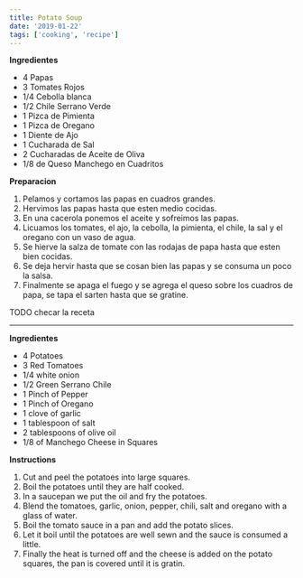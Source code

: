 ```yaml
---
title: Potato Soup 
date: '2019-01-22'
tags: ['cooking', 'recipe']
---
```


**Ingredientes**

* 4 Papas
* 3 Tomates Rojos
* 1/4 Cebolla blanca
* 1/2 Chile Serrano Verde
* 1 Pizca de Pimienta
* 1 Pizca de Oregano
* 1 Diente de Ajo
* 1 Cucharada de Sal
* 2 Cucharadas de Aceite de Oliva
* 1/8 de Queso Manchego en Cuadritos

**Preparacion**

1. Pelamos y cortamos las papas en cuadros grandes.
2. Hervimos las papas hasta que esten medio cocidas.
2. En una cacerola ponemos el aceite y sofreimos las papas.
3. Licuamos los tomates, el ajo, la cebolla, la pimienta, el chile, la sal y el oregano con un vaso de agua.
4. Se hierve la salza de tomate con las rodajas de papa hasta que esten bien cocidas.
5. Se deja hervir hasta que se cosan bien las papas y se consuma un poco la salsa.
6. Finalmente se apaga el fuego y se agrega el queso sobre los cuadros de papa, se tapa el sarten hasta que se gratine.

TODO checar la receta

***

**Ingredientes**

* 4 Potatoes
* 3 Red Tomatoes
* 1/4 white onion
* 1/2 Green Serrano Chile
* 1 Pinch of Pepper
* 1 Pinch of Oregano
* 1 clove of garlic
* 1 tablespoon of salt
* 2 tablespoons of olive oil
* 1/8 of Manchego Cheese in Squares

**Instructions**

1. Cut and peel the potatoes into large squares.
2. Boil the potatoes until they are half cooked.
2. In a saucepan we put the oil and fry the potatoes.
3. Blend the tomatoes, garlic, onion, pepper, chili, salt and oregano with a glass of water.
4. Boil the tomato sauce in a pan and add the potato slices.
5. Let it boil until the potatoes are well sewn and the sauce is consumed a little.
6. Finally the heat is turned off and the cheese is added on the potato squares, the pan is covered until it is gratin.